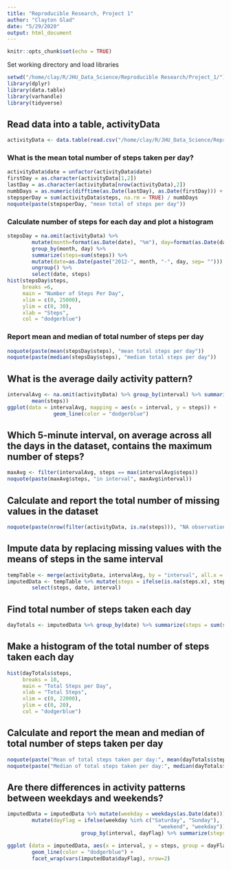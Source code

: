 ```yaml
---
title: "Reproducible Research, Project 1"
author: "Clayton Glad"
date: "5/29/2020"
output: html_document
---
```


```r
knitr::opts_chunk$set(echo = TRUE)
```

Set working directory and load libraries

```r
setwd("/home/clay/R/JHU_Data_Science/Reproducible Research/Project_1/")
library(dplyr)
library(data.table)
library(varhandle)
library(tidyverse)
```

## Read data into a table, activityData ##

```r
activityData <- data.table(read.csv("/home/clay/R/JHU_Data_Science/Reproducible Research/Project_1/activity.csv"))
```

### What is the mean total number of steps taken per day? ##

```r
activityData$date = unfactor(activityData$date)
firstDay = as.character(activityData[1,2])
lastDay = as.character(activityData[nrow(activityData),2])
numbDays = as.numeric(difftime(as.Date(lastDay), as.Date(firstDay))) + 1
stepsperDay = sum(activityData$steps, na.rm = TRUE) / numbDays
noquote(paste(stepsperDay, "mean total of steps per day"))
```

### Calculate number of steps for each day and plot a histogram

```r
stepsDay = na.omit(activityData) %>%
        mutate(month=format(as.Date(date), "%m"), day=format(as.Date(date), "%d")) %>%
        group_by(month, day) %>%
        summarize(steps=sum(steps)) %>% 
        mutate(date=as.Date(paste("2012-", month, "-", day, sep= ""))) %>% 
        ungroup() %>%
        select(date, steps)
hist(stepsDay$steps,
     breaks =6,
     main = "Number of Steps Per Day",
     xlim = c(0, 25000),
     ylim = c(0, 30),
     xlab = "Steps",
     col = "dodgerblue")
```
        
### Report mean and median of total number of steps per day

```r
noquote(paste(mean(stepsDay$steps), "mean total steps per day"))
noquote(paste(median(stepsDay$steps), "median total steps per day"))
```

## What is the average daily activity pattern? ##

```r
intervalAvg <- na.omit(activityData) %>% group_by(interval) %>% summarize(steps = 
        mean(steps))
ggplot(data = intervalAvg, mapping = aes(x = interval, y = steps)) +
               geom_line(color = "dodgerblue")
```

## Which 5-minute interval, on average across all the days in the dataset, contains the maximum number of steps?##

```r
maxAvg <- filter(intervalAvg, steps == max(intervalAvg$steps))
noquote(paste(maxAvg$steps, "in interval", maxAvg$interval))
```

## Calculate and report the total number of missing values in the dataset ##

```r
noquote(paste(nrow(filter(activityData, is.na(steps))), "NA observations"))
```

## Impute data by replacing missing values with the means of steps in the same interval ##

```r
tempTable <- merge(activityData, intervalAvg, by = "interval", all.x = T)
imputedData <- tempTable %>% mutate(steps = ifelse(is.na(steps.x), steps.y, steps.x)) %>%
        select(steps, date, interval)
```

## Find total number of steps taken each day ##

```r
dayTotals <- imputedData %>% group_by(date) %>% summarize(steps = sum(steps))
```

## Make a histogram of the total number of steps taken each day ##

```r
hist(dayTotals$steps,
     breaks = 10,
     main = "Total Steps per Day",
     xlab = "Total Steps",
     xlim = c(0, 22000),
     ylim = c(0, 20),
     col = "dodgerblue")
```

## Calculate and report the mean and median of total number of steps taken per day ##

```r
noquote(paste("Mean of total steps taken per day:", mean(dayTotals$steps)))
noquote(paste("Median of total steps taken per day:", median(dayTotals$steps)))
```

## Are there differences in activity patterns between weekdays and weekends? ##

```r
imputedData = imputedData %>% mutate(weekday = weekdays(as.Date(date))) %>%  
        mutate(dayFlag = ifelse(weekday %in% c("Saturday", "Sunday"),
                                                 "weekend", "weekday")) %>%
                        group_by(interval, dayFlag) %>% summarize(steps=sum(steps))

ggplot (data = imputedData, aes(x = interval, y = steps, group = dayFlag)) +
        geom_line(color = "dodgerblue") +
        facet_wrap(vars(imputedData$dayFlag), nrow=2)


```

